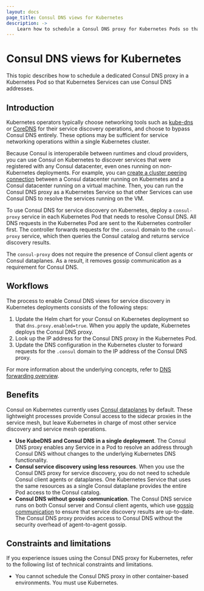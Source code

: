 ```yaml
---
layout: docs
page_title: Consul DNS views for Kubernetes
description: ->
    Learn how to schedule a Consul DNS proxy for Kubernetes Pods so that your applications can return Consul DNS results for service discovery.
---
```


# Consul DNS views for Kubernetes

This topic describes how to schedule a dedicated Consul DNS proxy in a Kubernetes Pod so that Kubernetes Services can use Consul DNS addresses. 

## Introduction

Kubernetes operators typically choose networking tools such as [kube-dns](https://kubernetes.io/docs/concepts/services-networking/dns-pod-service/) or [CoreDNS](https://kubernetes.io/docs/tasks/administer-cluster/coredns/) for their service discovery operations, and choose to bypass Consul DNS entirely. These options may be sufficient for service networking operations within a single Kubernetes cluster.

Because Consul is interoperabile between runtimes and cloud providers, you can use Consul on Kubernetes to discover services that were registered with any Consul datacenter, even ones running on non-Kubernetes deployments. For example, you can [create a cluster peering connection](/consul/docs/k8s/connect/cluster-peering/usage/establish-peering) between a Consul datacenter running on Kubernetes and a Consul datacenter running on a virtual machine. Then, you can run the Consul DNS proxy as a Kubernetes Service so that other Services can use Consul DNS to resolve the services running on the VM.

To use Consul DNS for service discovery on Kubernetes, deploy a `consul-proxy` service in each Kubernetes Pod that needs to resolve Consul DNS. All DNS requests in the Kubernetes Pod are sent to the Kubernetes controller first. The controller forwards requests for the `.consul` domain to the `consul-proxy` service, which then queries the Consul catalog and returns service discovery results.

The `consul-proxy` does not require the presence of Consul client agents or Consul dataplanes. As a result, it removes gossip communication as a requirement for Consul DNS.

## Workflows

The process to enable Consul DNS views for service discovery in Kubernetes deployments consists of the following steps:

1. Update the Helm chart for your Consul on Kubernetes deployment so that `dns.proxy.enabled=true`. When you apply the update, Kubernetes deploys the Consul DNS proxy.
1. Look up the IP address for the Consul DNS proxy in the Kubernetes Pod.
1. Update the DNS configuration in the Kubernetes cluster to forward requests for the `.consul` domain to the IP address of the Consul DNS proxy.

For more information about the underlying concepts, refer to [DNS forwarding overview](/consul/docs/services/discovery/dns-forwarding).

## Benefits

Consul on Kubernetes currently uses [Consul dataplanes](/consul/docs/connect/dataplane) by default. These lightweight processes provide Consul access to the sidecar proxies in the service mesh, but leave Kubernetes in charge of most other service discovery and service mesh operations.

- **Use KubeDNS and Consul DNS in a single deployment**.  The Consul DNS proxy enables any Service in a Pod to resolve an address through Consul DNS without changes to the underlying Kubernetes DNS functionality.
- **Consul service discovery using less resources**. When you use the Consul DNS proxy for service discovery, you do not need to schedule Consul client agents or dataplanes. One Kubernetes Service that uses the same resources as a single Consul dataplane provides the entire Pod access to the Consul catalog.
- **Consul DNS without gossip communication**. The Consul DNS service runs on both Consul server and Consul client agents, which use [gossip communication](/consul/docs/security/encryption/gossip) to ensure that service discovery results are up-to-date. The Consul DNS proxy provides access to Consul DNS without the security overhead of agent-to-agent gossip.

## Constraints and limitations

If you experience issues using the Consul DNS proxy for Kubernetes, refer to the following list of technical constraints and limitations.

- You cannot schedule the Consul DNS proxy in other container-based environments. You must use Kubernetes.